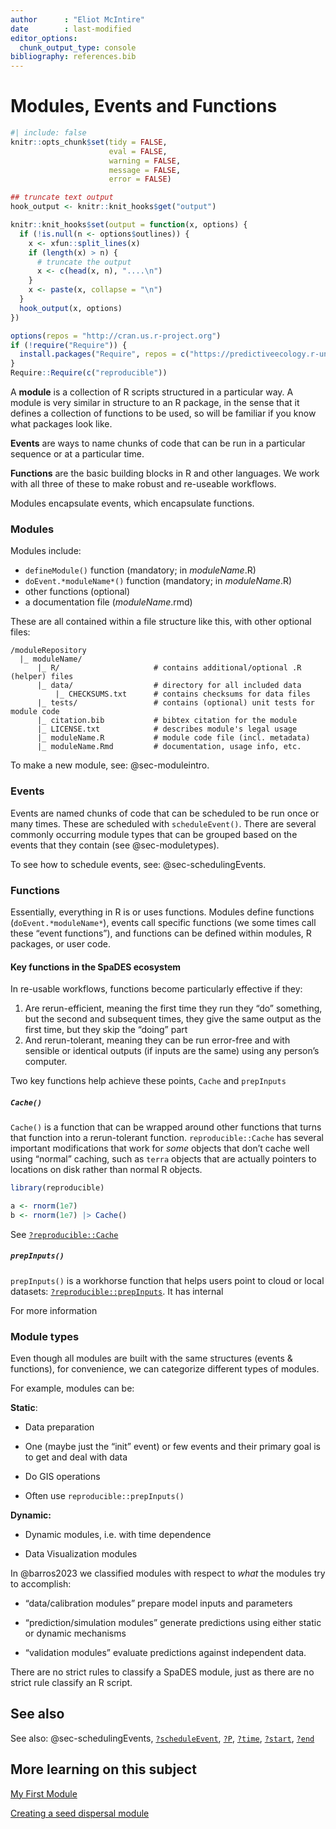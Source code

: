 ```yaml
---
author      : "Eliot McIntire"
date        : last-modified
editor_options:
  chunk_output_type: console
bibliography: references.bib
---
```


# Modules, Events and Functions {#sec-modseventsfuns}

```r
#| include: false
knitr::opts_chunk$set(tidy = FALSE, 
                      eval = FALSE,
                      warning = FALSE, 
                      message = FALSE, 
                      error = FALSE)

## truncate text output
hook_output <- knitr::knit_hooks$get("output")

knitr::knit_hooks$set(output = function(x, options) {
  if (!is.null(n <- options$outlines)) {
    x <- xfun::split_lines(x)
    if (length(x) > n) {
      # truncate the output
      x <- c(head(x, n), "....\n")
    }
    x <- paste(x, collapse = "\n")
  }
  hook_output(x, options)
})

options(repos = "http://cran.us.r-project.org")
if (!require("Require")) {
  install.packages("Require", repos = c("https://predictiveecology.r-universe.dev", getOption("repos")))
}
Require::Require(c("reproducible"))

```

A **module** is a collection of R scripts structured in a particular
way. A module is very similar in structure to an R package, in the sense
that it defines a collection of functions to be used, so will be
familiar if you know what packages look like.

**Events** are ways to name chunks of code that can be run in a
particular sequence or at a particular time.

**Functions** are the basic building blocks in R and other languages. We
work with all three of these to make robust and re-useable workflows.

Modules encapsulate events, which encapsulate functions.

### Modules

Modules include:

-   `defineModule()` function (mandatory; in *moduleName*.R)
-   `doEvent.*moduleName*()` function (mandatory; in *moduleName*.R)
-   other functions (optional)
-   a documentation file (*moduleName*.rmd)

These are all contained within a file structure like this, with other
optional files:

```         
/moduleRepository
  |_ moduleName/
      |_ R/                     # contains additional/optional .R (helper) files
      |_ data/                  # directory for all included data
          |_ CHECKSUMS.txt      # contains checksums for data files
      |_ tests/                 # contains (optional) unit tests for module code
      |_ citation.bib           # bibtex citation for the module
      |_ LICENSE.txt            # describes module's legal usage
      |_ moduleName.R           # module code file (incl. metadata)
      |_ moduleName.Rmd         # documentation, usage info, etc.
```

To make a new module, see: @sec-moduleintro.

### Events

Events are named chunks of code that can be scheduled to be run once or
many times. These are scheduled with `scheduleEvent()`. There are
several commonly occurring module types that can be grouped based on the
events that they contain (see @sec-moduletypes).

To see how to schedule events, see: @sec-schedulingEvents.

### Functions

Essentially, everything in R is or uses functions. Modules define
functions (`doEvent.*moduleName*`), events call specific functions (we
some times call these "event functions"), and functions can be defined
within modules, R packages, or user code.

#### Key functions in the SpaDES ecosystem

In re-usable workflows, functions become particularly effective if
they:

1.  Are rerun-efficient, meaning the first time they run they "do"
    something, but the second and subsequent times, they give the same
    output as the first time, but they skip the "doing" part
2.  And rerun-tolerant, meaning they can be run error-free and with
    sensible or identical outputs (if inputs are the same) using any
    person's computer.

Two key functions help achieve these points, `Cache` and `prepInputs`

##### `Cache()`

`Cache()` is a function that can be wrapped around other functions that
turns that function into a rerun-tolerant function.
`reproducible::Cache` has several important modifications that work for
*some* objects that don't cache well using "normal" caching, such as
`terra` objects that are actually pointers to locations on disk rather
than normal R objects.

```r
library(reproducible)

a <- rnorm(1e7)
b <- rnorm(1e7) |> Cache()
```

See
[`?reproducible::Cache`](https://reproducible.predictiveecology.org/reference/Cache.html)

##### `prepInputs()`

`prepInputs()` is a workhorse function that helps users point to cloud
or local datasets:
[`?reproducible::prepInputs`](https://reproducible.predictiveecology.org/reference/prepInputs.html).
It has internal

For more information

### Module types {#sec-moduletypes}

Even though all modules are built with the same structures (events &
functions), for convenience, we can categorize different types of
modules.

For example, modules can be:

**Static**:

-   Data preparation

-   One (maybe just the "init" event) or few events and their primary
    goal is to get and deal with data

-   Do GIS operations

-   Often use `reproducible::prepInputs()`

**Dynamic:**

-   Dynamic modules, i.e. with time dependence

-   Data Visualization modules

In @barros2023 we classified modules with respect to *what* the modules
try to accomplish:

-   "data/calibration modules" prepare model inputs and parameters

-   "prediction/simulation modules" generate predictions using either
    static or dynamic mechanisms

-   "validation modules" evaluate predictions against independent data.

There are no strict rules to classify a SpaDES module, just as there are
no strict rule classify an R script.

## See also

See also: @sec-schedulingEvents,
[`?scheduleEvent`](https://rdrr.io/cran/SpaDES.core/man/scheduleEvent.html),
[`?P`](https://rdrr.io/cran/SpaDES.core/man/params.html),
[`?time`](https://rdrr.io/cran/SpaDES.core/man/simList-accessors-times.html),
[`?start`](https://rdrr.io/cran/SpaDES.core/man/simList-accessors-times.html),
[`?end`](https://rdrr.io/cran/SpaDES.core/man/simList-accessors-times.html)

## More learning on this subject

[My First
Module](https://spades-workshops.predictiveecology.org/articlesMay2018/MyFirstModule.html)

[Creating a seed dispersal
module](https://spades-workshops.predictiveecology.org/articles/02c-Convert_R_code_to_SpaDES_module.html)
